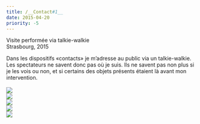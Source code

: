 ```yaml
---
title: /__Contact#1__
date: 2015-04-20
priority: -5
---
```

Visite performée via talkie-walkie \
Strasbourg, 2015&#x20;

Dans les dispositifs «contacts» je m’adresse au public via un talkie-walkie. Les spectateurs ne savent donc pas où je suis. Ils ne savent pas non plus si je les vois ou non, et si certains des objets présents étaient là avant mon intervention.\
\
![](src/assets/images/projects/contact-1/contact1_0_1.png)\
![](src/assets/images/projects/contact-1/contact1_0_2.png)\
![](src/assets/images/projects/contact-1/contact1_1.png)\
![](src/assets/images/projects/contact-1/contact1_2.png)\
![](src/assets/images/projects/contact-1/contact1_3.png)

